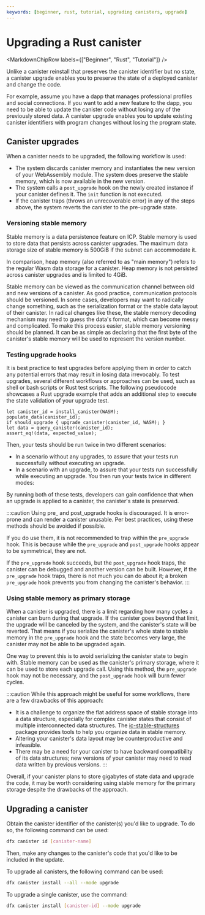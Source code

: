 ```yaml
---
keywords: [beginner, rust, tutorial, upgrading canisters, upgrade]
---
```



# Upgrading a Rust canister

<MarkdownChipRow labels={["Beginner", "Rust", "Tutorial"]} />



Unlike a canister reinstall that preserves the canister identifier but no state, a canister upgrade enables you to preserve the state of a deployed canister and change the code.

For example, assume you have a dapp that manages professional profiles and social connections. If you want to add a new feature to the dapp, you need to be able to update the canister code without losing any of the previously stored data. A canister upgrade enables you to update existing canister identifiers with program changes without losing the program state.

## Canister upgrades

When a canister needs to be upgraded, the following workflow is used:
- The system discards canister memory and instantiates the new version of your WebAssembly module. The system does preserve the stable memory, which is now available in the new version.
- The system calls a `post_upgrade` hook on the newly created instance if your canister defines it. The `init` function is not executed.
- If the canister traps (throws an unrecoverable error) in any of the steps above, the system reverts the canister to the pre-upgrade state.

### Versioning stable memory

Stable memory is a data persistence feature on ICP. Stable memory is used to store data that persists across canister upgrades. The maximum data storage size of stable memory is 500GiB if the subnet can accommodate it.

In comparison, heap memory (also referred to as "main memory") refers to the regular Wasm data storage for a canister. Heap memory is not persisted across canister upgrades and is limited to 4GiB.

Stable memory can be viewed as the communication channel between old and new versions of a canister. As good practice, communication protocols should be versioned. In some cases, developers may want to radically change something, such as the serialization format or the stable data layout of their canister. In radical changes like these, the stable memory decoding mechanism may need to guess the data's format, which can become messy and complicated. To make this process easier, stable memory versioning should be planned. It can be as simple as declaring that the first byte of the canister's stable memory will be used to represent the version number.

### Testing upgrade hooks

It is best practice to test upgrades before applying them in order to catch any potential errors that may result in losing data irrevocably. To test upgrades, several different workflows or approaches can be used, such as shell or bash scripts or Rust test scripts. The following pseudocode showcases a Rust upgrade example that adds an additional step to execute the state validation of your upgrade test.

```
let canister_id = install_canister(WASM);
populate_data(canister_id);
if should_upgrade { upgrade_canister(canister_id, WASM); }
let data = query_canister(canister_id);
assert_eq!(data, expected_value);
```

Then, your tests should be run twice in two different scenarios:
- In a scenario without any upgrades, to assure that your tests run successfully without executing an upgrade.
- In a scenario with an upgrade, to assure that your tests run successfully while executing an upgrade.
You then run your tests twice in different modes:

By running both of these tests, developers can gain confidence that when an upgrade is applied to a canister, the canister's state is preserved.

:::caution
Using pre_ and post_upgrade hooks is discouraged. It is error-prone and can render a canister unusable. Per best practices, using these methods should be avoided if possible.

If you do use them, it is not recommended to trap within the `pre_upgrade` hook. This is because while the `pre_upgrade` and `post_upgrade` hooks appear to be symmetrical, they are not.

If the `pre_upgrade` hook succeeds, but the `post_upgrade` hook traps, the canister can be debugged and another version can be built. However, if the `pre_upgrade` hook traps, there is not much you can do about it; a broken `pre_upgrade` hook prevents you from changing the canister's behavior.
:::

### Using stable memory as primary storage

When a canister is upgraded, there is a limit regarding how many cycles a canister can burn during that upgrade. If the canister goes beyond that limit, the upgrade will be canceled by the system, and the canister's state will be reverted. That means if you serialize the canister's whole state to stable memory in the `pre_upgrade` hook and the state becomes very large, the canister may not be able to be upgraded again.

One way to prevent this is to avoid serializing the canister state to begin with. Stable memory can be used as the canister's primary storage, where it can be used to store each upgrade call. Using this method, the `pre_upgrade` hook may not be necessary, and the `post_upgrade` hook will burn fewer cycles.

:::caution
While this approach might be useful for some workflows, there are a few drawbacks of this approach:
- It is a challenge to organize the flat address space of stable storage into a data structure, especially for complex canister states that consist of multiple interconnected data structures. The [ic-stable-structures](https://crates.io/crates/ic-stable-structures) package provides tools to help you organize data in stable memory.
- Altering your canister's data layout may be counterproductive and infeasible.
- There may be a need for your canister to have backward compatibility of its data structures; new versions of your canister may need to read data written by previous versions.
:::

Overall, if your canister plans to store gigabytes of state data and upgrade the code, it may be worth considering using stable memory for the primary storage despite the drawbacks of the approach.

## Upgrading a canister

Obtain the canister identifier of the canister(s) you'd like to upgrade. To do so, the following command can be used:

```bash
dfx canister id [canister-name]
```

Then, make any changes to the canister's code that you'd like to be included in the update.

To upgrade all canisters, the following command can be used:

```bash
dfx canister install --all --mode upgrade
```

To upgrade a single canister, use the command:

```bash
dfx canister install [canister-id] --mode upgrade
```
